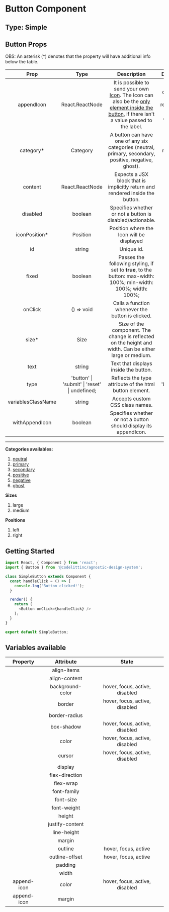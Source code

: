# Button Component

## Type: Simple

## Button Props

OBS: An asterisk (\*) denotes that the property will have additional info below the table.

|        Prop        |                     Type                      |                                                                                                                                                                  Description                                                                                                                                                                  |                                                           Default                                                           | Mandatory |
| :----------------: | :-------------------------------------------: | :-------------------------------------------------------------------------------------------------------------------------------------------------------------------------------------------------------------------------------------------------------------------------------------------------------------------------------------------: | :-------------------------------------------------------------------------------------------------------------------------: | :-------: |
|     appendIcon     |                React.ReactNode                | It is possible to send your own [Icon](https://design-system.codelitt.dev/?path=/story/components-button--with-custom-append-icon). The Icon can also be the [only element inside the button](https://design-system.codelitt.dev/?path=/story/components-button--without-label-with-append-icon), if there isn't a value passed to the label. | By default it receives an [Arrow Icon](https://design-system.codelitt.dev/?path=/story/components-button--with-append-icon) |   false   |
|     category\*     |                   Category                    |                                                                                                                     A button can have one of any six categories (neutral, primary, secondary, positive, negative, ghost).                                                                                                                     |                                                           neutral                                                           |   false   |
|      content       |                React.ReactNode                |                                                                                                                                 Expects a JSX block that is implicitly return and rendered inside the button.                                                                                                                                 |                                                              -                                                              |   false   |
|      disabled      |                    boolean                    |                                                                                                                                           Specifies whether or not a button is disabled/actionable.                                                                                                                                           |                                                            false                                                            |   false   |
|   iconPosition\*   |                   Position                    |                                                                                                                                                   Position where the Icon will be displayed                                                                                                                                                   |                                                            right                                                            |   false   |
|         id         |                    string                     |                                                                                                                                                                  Unique id.                                                                                                                                                                   |                                                              -                                                              |   false   |
|       fixed        |                    boolean                    |                                                                                                                Passes the following styling, if set to **true**, to the button: max-width: 100%; min-width: 100%; width: 100%;                                                                                                                |                                                            false                                                            |   false   |
|      onClick       |                  () => void                   |                                                                                                                                               Calls a function whenever the button is clicked.                                                                                                                                                |                                                              -                                                              |   true    |
|       size\*       |                     Size                      |                                                                                                                    Size of the component. The change is reflected on the height and width. Can be either large or medium.                                                                                                                     |                                                            large                                                            |   false   |
|        text        |                    string                     |                                                                                                                                                     Text that displays inside the button.                                                                                                                                                     |                                                              -                                                              |   false   |
|        type        | 'button' \| 'submit' \| 'reset' \| undefined; |                                                                                                                                            Reflects the type attribute of the html button element.                                                                                                                                            |                                                          'button'                                                           |   false   |
| variablesClassName |                    string                     |                                                                                                                                                        Accepts custom CSS class names.                                                                                                                                                        |                                                              -                                                              |   false   |
|   withAppendIcon   |                    boolean                    |                                                                                                                                       Specifies whether or not a button should display its appendIcon.                                                                                                                                        |                                                            false                                                            |   false   |

---

**Categories availables:**

1.  [neutral](https://design-system.codelitt.dev/?path=/story/components-button--neutral)
2.  [primary](https://design-system.codelitt.dev/?path=/story/components-button--primary)
3.  [secondary](https://design-system.codelitt.dev/?path=/story/components-button--secondary)
4.  [positive](https://design-system.codelitt.dev/?path=/story/components-button--positive)
5.  [negative](https://design-system.codelitt.dev/?path=/story/components-button--negative)
6.  [ghost](https://design-system.codelitt.dev/?path=/story/components-button--ghost)

**Sizes**

1. large
2. medium

**Positions**

1. left
2. right

## Getting Started

```javascript
import React, { Component } from 'react';
import { Button } from '@codelittinc/agnostic-design-system';

class SimpleButton extends Component {
  const handleClick = () => {
    console.log('Button clicked!');
  }

  render() {
    return (
      <Button onClick={handleClick} />
    );
  }
}

export default SimpleButton;

```

## Variables available

|  Property   |    Attribute     |             State              |
| :---------: | :--------------: | :----------------------------: |
|             |   align-items    |                                |
|             |  align-content   |                                |
|             | background-color | hover, focus, active, disabled |
|             |      border      | hover, focus, active, disabled |
|             |  border-radius   |                                |
|             |    box-shadow    | hover, focus, active, disabled |
|             |      color       | hover, focus, active, disabled |
|             |      cursor      | hover, focus, active, disabled |
|             |     display      |                                |
|             |  flex-direction  |                                |
|             |    flex-wrap     |                                |
|             |   font-family    |                                |
|             |    font-size     |                                |
|             |   font-weight    |                                |
|             |      height      |                                |
|             | justify-content  |                                |
|             |   line-height    |                                |
|             |      margin      |                                |
|             |     outline      |     hover, focus, active       |
|             |  outline-offset  |     hover, focus, active       |
|             |     padding      |                                |
|             |      width       |                                |
| append-icon |      color       | hover, focus, active, disabled |
| append-icon |      margin      |                                |
